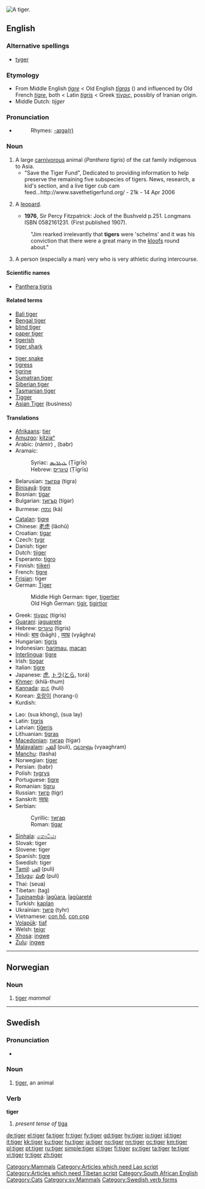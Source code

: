 {{see|Tiger}}
[[Image:Panthera tigris tigris.jpg|thumb|A tiger.]]
{{wikipedia}}
==English==

===Alternative spellings===
* [[tyger]] {{italbrac|dated}}

===Etymology===
* From Middle English ''[[tigre]]'' < Old English ''[[tigras|tīgras]]'' ({{p}}) and influenced by Old French ''[[tigre]]'', both < Latin ''[[tigris]]'' < Greek [[τίγρις]], possibly of Iranian origin.
* Middle Dutch: ''tijger''

===Pronunciation===
* {{audio|en-us-tiger.ogg|Audio (US)}}
*: Rhymes: [[Rhymes:English:-aɪɡə(r)|-aɪɡə(r)]]

===Noun===
{{en-noun}}

# A large [[carnivorous]] animal (''Panthera tigris'') of the cat family indigenous to Asia.
#* "Save the Tiger Fund", Dedicated to providing information to help preserve the remaining five subspecies of tigers.  News, research, a kid's section, and a live tiger cub cam feed...http://www.savethetigerfund.org/ - 21k - 14 Apr 2006
# {{context|South African|dated|_|but still used}} A [[leopard]].
#* '''1976''', Sir Percy Fitzpatrick: Jock of the Bushveld p.251. Longmans ISBN 0582161231. (First published 1907).
#: "Jim rearked irrelevantly that '''tigers''' were 'schelms' and it was his conviction that there were a great many in the [[kloof]]s round about."
# {{US|slang}} A person (especially a man) very who is very athletic during intercourse.

====Scientific names====
* [[Panthera tigris]]

====Related terms====
{{top2}}
* [[Bali tiger]]
* [[Bengal tiger]]
* [[blind tiger]]
* [[paper tiger]]
* [[tigerish]]
* [[tiger shark]]
{{mid2}}
* [[tiger snake]]
* [[tigress]]
* [[tigrine]]
* [[Sumatran tiger]]
* [[Siberian tiger]]
* [[Tasmanian tiger]]
* [[Tigger]]
* [[Asian Tiger]] (business)
{{trans-bottom}}

====Translations====
{{trans-top|The mammal}}
* [[Afrikaans]]: [[tier]]
* [[Amuzgo]]: [[kítziaⁿ]]
* Arabic: {{ARchar|[[نمر|نَمِرٌ]]}} (námir) {{m}}, {{ARchar|[[ببر|بَبرٌ]]}} (babr) {{m}}
* Aramaic:
*: Syriac: [[ܛܝܓܪܝܣ]] (Ṭīgrīs) {{m}}
*: Hebrew: [[טיגריס]] (Ṭīgrīs) {{m}}
* Belarusian: [[тыгра]] (tigra) {{f}}
* [[Binisayâ]]: [[tigre]]
* Bosnian: [[tigar#Bosnian|tigar]] {{m}}
* Bulgarian: [[тигър]] (tígər) {{m}}
* Burmese: [[ကား]] (kà)
* [[Catalan]]: [[tigre]] {{m}}
* Chinese: [[老虎]] (lǎohǔ)
* Croatian: [[tigar#Croatian|tigar]] {{m}}
* Czech: [[tygr]] {{m}}
* Danish: tiger {{g|Danish}}
* Dutch: [[tijger]] {{m}}
* Esperanto: [[tigro]]
* Finnish: [[tiikeri]]
* French: [[tigre]] {{m}}
* [[Frisian]]: tiger {{g|Frisian}}
* German: [[Tiger]] {{m}}
*: Middle High German: tiger, [[tigertier]]
*: Old High German: [[tigir]], [[tigirtior]]
* Greek: [[τίγρις]] (tígris) {{m|f}}
* [[Guaraní]]: [[jaguarete]]
* Hebrew: [[טיגריס]] (tigris) {{m}}
* Hindi: [[बाघ]] (bāgh) {{m}}, [[व्याघ्र]] (vyāghra) {{m}}
* Hungarian: [[tigris]]
* Indonesian: [[harimau]], [[macan]]
* [[Interlingua]]: [[tigre]]
* Irish: [[tíogar]] {{m}}
* Italian: [[tigre]] {{m}}
* Japanese: [[虎]], [[トラ]]([[とら]], torá)
* [[Khmer]]: {{KMchar|[[ខាធំ]]}} (khlā-thum)
* [[Kannada]]: [[ಹುಲಿ]] (huli)
* Korean: [[호랑이]] (horang-i)
* Kurdish: {{KUchar|[[پڵنگ]]}}
{{trans-mid}}
* Lao: (sua khong), (sua lay)
* Latin: [[tigris]] {{m|f}}
* Latvian: [[tīģeris]] {{m}}
* Lithuanian: [[tigras]] {{m}}
* [[Macedonian]]: [[тигар#Macedonian|тигар]] (tigar) {{m}}
* [[Malayalam]]: [[പുലി]] (puli), [[വ്യാഘ്രം]] (vyaaghram)
* [[Manchu]]: (tasha)
* Norwegian: [[#Norwegian|tiger]] {{m}}
* Persian: {{FAchar|[[ببر]]}} (babr)
* Polish: [[tygrys]] {{m}}
* Portuguese: [[tigre]] {{m}}
* Romanian: [[tigru]] {{m}}
* Russian: [[тигр]] (tigr) {{m}}
* Sanskrit: [[व्याघ्रः]] {{unicode|(vyāghraḥ)}} {{g|Sanskrit}}
* Serbian:
*: Cyrillic: [[тигар#Serbian|тигар]] {{m}}
*: Roman: [[tigar#Serbian|tigar]] {{m}}
* [[Sinhala]]: [[කොටියා]] {{unicode|(koṭiya)}}
* Slovak: tiger {{m}}
* Slovene: tiger {{m}}
* Spanish: [[tigre]] {{m}}
* Swedish: tiger {{c}}
* [[Tamil]]: [[புலி]] (puli)
* [[Telugu]]: [[పులి]] (puli)
* Thai: {{THchar|[[เสือ]]}} (seua)
* Tibetan: (tag)
* [[Tupinambá]]: [[îagûara]], [[îagûareté]]
* Turkish: [[kaplan]]
* Ukrainian: [[тигр]] (tyhr) {{m}}
* Vietnamese: [[con hổ]], [[con cọp]]
* [[Volapük]]: [[tiaf]]
* Welsh: [[teigr]] {{m}}
* [[Xhosa]]: [[ingwe]]
* [[Zulu]]: [[ingwe]]
{{trans-bottom}}


[[Category:Mammals]]
[[Category:Articles which need Lao script]]
[[Category:Articles which need Tibetan script]]
[[Category:South African English]]

----

==Norwegian==

===Noun===
{{no-noun-irreg|m|[[tigeren]]|[[tigre]]/[[tigere]]|[[tigrene]]/[[tigerene]]}}

# [[#Noun|tiger]] ''mammal''


----

==Swedish==

===Pronunciation===
*{{audio|Sv-tiger.ogg|audio}}

===Noun===
{{sv-noun-reg-r-c|3=tigra}}
{{infl|sv|noun|g=c}}
# [[#Noun|tiger]], an animal
[[Category:Cats]]
[[Category:sv:Mammals]]

===Verb===
'''tiger'''

# ''present tense of'' [[tiga#Swedish|tiga]]

[[Category:Swedish verb forms]]

[[de:tiger]]
[[el:tiger]]
[[fa:tiger]]
[[fr:tiger]]
[[fy:tiger]]
[[gd:tiger]]
[[hy:tiger]]
[[io:tiger]]
[[id:tiger]]
[[it:tiger]]
[[kk:tiger]]
[[ku:tiger]]
[[hu:tiger]]
[[ja:tiger]]
[[no:tiger]]
[[nn:tiger]]
[[oc:tiger]]
[[km:tiger]]
[[pl:tiger]]
[[pt:tiger]]
[[ru:tiger]]
[[simple:tiger]]
[[sl:tiger]]
[[fi:tiger]]
[[sv:tiger]]
[[ta:tiger]]
[[te:tiger]]
[[vi:tiger]]
[[tr:tiger]]
[[zh:tiger]]